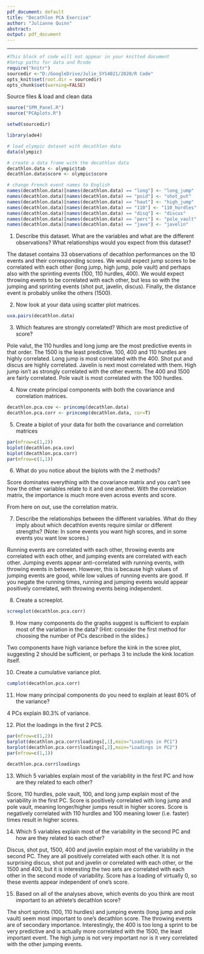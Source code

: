 ```yaml
---
pdf_document: default
title: "Decathlon PCA Exercise"
author: "Julianne Quinn"
abstract: 
output: pdf_document
---
```

***

```r
#This block of code will not appear in your knitted document
#Setup paths for data and Rcode
require("knitr")
sourcedir <-"D:/GoogleDrive/Julie_SYS4021/2020/R Code"
opts_knit$set(root.dir = sourcedir)
opts_chunk$set(warning=FALSE)
```

Source files & load and clean data
```r
source("SPM_Panel.R")
source("PCAplots.R")

setwd(sourcedir)

library(ade4)

# load olympic dataset with decathlon data
data(olympic)

# create a data frame with the decathlon data
decathlon.data <- olympic$tab
decathlon.data$score <- olympic$score

# change French event names to English
names(decathlon.data)[names(decathlon.data) == "long"] <- "long_jump"
names(decathlon.data)[names(decathlon.data) == "poid"] <- "shot_put"
names(decathlon.data)[names(decathlon.data) == "haut"] <- "high_jump"
names(decathlon.data)[names(decathlon.data) == "110"] <- "110_hurdles"
names(decathlon.data)[names(decathlon.data) == "disq"] <- "discus"
names(decathlon.data)[names(decathlon.data) == "perc"] <- "pole_vault"
names(decathlon.data)[names(decathlon.data) == "jave"] <- "javelin"
```

1. Describe this dataset. What are the variables and what are the different observations? What relationships would you expect from this dataset?

The dataset contains 33 observations of decathlon performances on the 10 events and their corresponding scores. We would expect jump scores to be correlated with each other (long jump, high jump, pole vault) and perhaps also with the sprinting events (100, 110 hurdles, 400). We would expect throwing events to be correlated with each other, but less so with the jumping and sprinting events (shot put, javelin, discus). Finally, the distance event is probably unlike the others (1500).


2. Now look at your data using scatter plot matrices.
```r
uva.pairs(decathlon.data)
```
3. Which features are strongly correlated? Which are most predictive of score?

Pole valut, the 110 hurdles and long jump are the most predictive events in that order. The 1500 is the least predictive. 100, 400 and 110 hurdles are highly correlated. Long jump is most correlated with the 400. Shot put and discus are highly correlated. Javelin is next most correlated with them. High jump isn't as strongly correlated with the other events. The 400 and 1500 are fairly correlated. Pole vault is most correlated with the 100 hurdles. 

4. Now create principal components with both the covariance and correlation matrices.
```r
decathlon.pca.cov <- princomp(decathlon.data)
decathlon.pca.corr <- princomp(decathlon.data, cor=T)
```

5. Create a biplot of your data for both the covariance and correlation matrices
```r
par(mfrow=c(1,2))
biplot(decathlon.pca.cov)
biplot(decathlon.pca.corr)
par(mfrow=c(1,1))
```

6. What do you notice about the biplots with the 2 methods?

Score dominates everything with the covariance matrix and you can't see how the other variables relate to it and one another. With the correlation matrix, the importance is much more even across events and score.

From here on out, use the correlation matrix.

7. Describe the relationships between the different variables. What do they imply about which decathlon events require similar or different strengths? (Note: In some events you want high scores, and in some events you want low scores.)

Running events are correlated with each other, throwing events are correlated with each other, and jumping events are correlated with each other. Jumping events appear anti-correlated with running events, with throwing events in between. However, this is because high values of jumping events are good, while low values of running events are good. If you negate the running times, running and jumping events would appear positively correlated, with throwing events being independent.

8. Create a screeplot.
```r
screeplot(decathlon.pca.corr)
```

9. How many components do the graphs suggest is sufficient to explain most of the variation in the data? (Hint: consider the first method for choosing the number of PCs described in the slides.)

Two components have high variance before the kink in the scree plot, suggesting 2 should be sufficient, or perhaps 3 to include the kink location itself.

10. Create a cumulative variance plot.
```r
cumplot(decathlon.pca.corr)
```

11. How many principal components do you need to explain at least 80% of the variance?

4 PCs explain 80.3% of variance.

12. Plot the loadings in the first 2 PCS.
```r
par(mfrow=c(1,2))
barplot(decathlon.pca.corr$loadings[,1],main="Loadings in PC1")
barplot(decathlon.pca.corr$loadings[,2],main="Loadings in PC2")
par(mfrow=c(1,1))

decathlon.pca.corr$loadings
```

13. Which 5 variables explain most of the variability in the first PC and how are they related to each other?

Score, 110 hurdles, pole vault, 100, and long jump explain most of the variability in the first PC. Score is positively correlated with long jump and pole vault, meaning longer/higher jumps result in higher scores. Score is negatively correlated with 110 hurdles and 100 meaning lower (i.e. faster) times result in higher scores.

14. Which 5 variables explain most of the variability in the second PC and how are they related to each other?

Discus, shot put, 1500, 400 and javelin explain most of the variability in the second PC. They are all positively correlated with each other. It is not surprising discus, shot put and javelin or correlated with each other, or the 1500 and 400, but it is interesting the two sets are correlated with each other in the second mode of variability. Score has a loading of virtually 0, so these events appear independent of one's score.

15. Based on all of the analyses above, which events do you think are most important to an athlete's decathlon score?

The short sprints (100, 110 hurdles) and jumping events (long jump and pole vault) seem most important to one's decathlon score. The throwing events are of secondary importance. Interestingly, the 400 is too long a sprint to be very predictive and is actually more correlated with the 1500, the least important event. The high jump is not very important nor is it very correlated with the other jumping events.